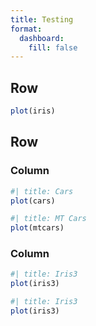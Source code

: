 ```yaml
---
title: Testing
format: 
  dashboard:
    fill: false
---
```


## Row

```r
plot(iris)
```

## Row

### Column {.tabset}

```r
#| title: Cars
plot(cars)
```

```r
#| title: MT Cars
plot(mtcars)
```

### Column

```r
#| title: Iris3
plot(iris3)
```

```r
#| title: Iris3
plot(iris3)
```
